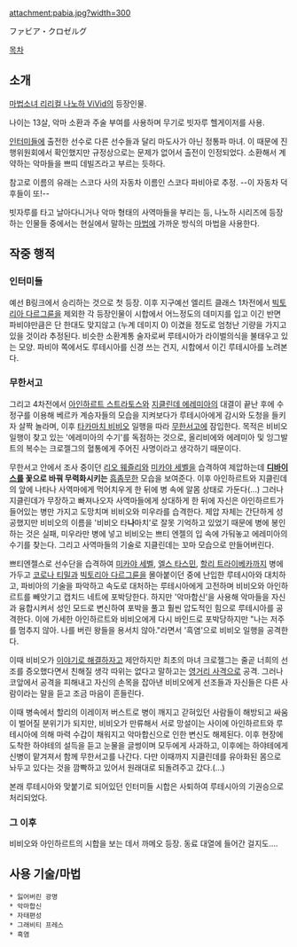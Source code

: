 attachment:pabia.jpg?width=300

ファビア・クロゼルグ

[[목차]]

== 소개 ==
[[마법소녀 리리컬 나노하 ViVid]]의 등장인물. 

나이는 13살, 악마 소환과 주술 부여를 사용하며 무기로 빗자루 헬게이저를 사용.

[[인터미들]]에 출전한 선수로 다른 선수들과 달리 마도사가 아닌 정통파 마녀. 이 때문에 진행위원회에서 확인했지만 규정상으로는 문제가 없어서 출전이 인정되었다. 소환해서 계약하는 악마들을 쁘띠 데빌즈라고 부르는 듯하다.

참고로 이름의 유래는 스코다 사의 자동차 이름인 스코다 파비아로 추정. --이 자동차 덕후들이 또!--

빗자루를 타고 날아다니거나 악마 형태의 사역마들을 부리는 등, 나노하 시리즈에 등장하는 인물들 중에서는 현실에서 말하는 [[마법]]에 가까운 방식의 마법을 사용한다.

== 작중 행적 ==
=== 인터미들 ===
예선 B링크에서 승리하는 것으로 첫 등장. 이후 지구예선 엘리트 클래스 1차전에서 [[빅토리아 다르그륜]]을 제외한 각 등장인물이 시합에서 어느정도의 데미지를 입고 이긴 반면 파비야만큼은 단 한대도 맞지않고 (누계 데미지 0) 이겼을 정도로 엄청난 기량을 가지고 있을 것이라 추정된다. 비슷한 소환계통 술자로써 루테시아가 라이벌의식을 불태우고 있는 모양. 파비야 쪽에서도 루테시아를 신경 쓰는 건지, 시합에서 이긴 루테시아를 노려본다.

=== 무한서고 ===
그리고 4차전에서 [[아인하르트 스트라토스]]와 [[지클린데 에레미아]]의 대결이 끝난 후에 수정구를 이용해 베르카 계승자들의 모습을 지켜보다가 루테시아에게 감시와 도청을 들키자 살짝 놀라며, 이후 [[타카마치 비비오]] 일행을 따라 [[무한서고]]에 잠입한다. 목적은 비비오 일행이 찾고 있는 '에레미아의 수기'를 독점하는 것으로, 올리비에와 에레미아 및 잉그발트의 복수는 크로젤그의 혈통에게 주어진 사명이라고 생각하기 때문이다.

무한서고 안에서 조사 중이던 [[리오 웨즐리]]와 [[미카야 세벨]]을 습격하여 제압하는데 '''[[디바이스]]를 꽃으로 바꿔 무력화시키는''' [[흠좀무]]한 모습을 보여준다. 이후 아인하르트와 지클린데의 앞에 나타나 사역마에게 먹어치우게 한 뒤에 병 속에 알몸 상태로 가둔다(...) 그러나 지클린데가 무장하고 빠져나오자 사역마들에게 상대하게 한 뒤에 자신은 아인하르트가 들어있는 병만 가지고 도망치며 비비오와 미우라를 습격한다. 제압 자체는 간단하게 성공했지만 비비오의 이름을 '비비오 타'''나'''마치'로 잘못 기억하고 있었기 때문에 병에 봉인하는 것은 실패, 미우라만 병에 넣고 비비오는 쁘티 엔젤의 입 속에 가둬놓고 에레미아의 수기를 찾는다. 그리고 사역마들의 기술로 지클린데는 꼬마 모습으로 만들어버린다.

쁘티엔젤스로 선수단을 습격하여 [[미카야 세벨]], [[엘스 타스민]], [[할리 트라이베카]]까지 병에 가두고 [[코로나 티밀]]과 [[빅토리아 다르그륜]]을 몰아붙이던 중에 난입한 루테시아와 대치하고, 파비아의 기술을 파악하고 속도로 대처하는 루테시아에게 고전하며 비비오와 아인하르트를 빼앗기고 캡치드 네트에 포박당한다. 하지만 '악마합신'을 사용해 악마들을 자신과 융합시켜서 성인 모드로 변신하여 포박을 풀고 훨씬 압도적인 힘으로 루테시아를 공격한다. 이에 가세한 아인하르트와 비비오에게 다시 바인드로 포박당하지만 "나는 저주를 멈추지 않아. 나를 버린 왕들을 용서치 않아."라면서 '흑염'으로 비비오 일행을 공격한다.

이때 비비오가 [[타카마치 나노하|이야기로 해결하자고]] 제안하지만 최초의 마녀 크로젤그는 줄곧 너희의 선조를 증오했다면서 친해질 생각 따위는 없다고 말하고는 [[영거리 사격]]으로 공격. 그러나 코앞에서 공격을 피해내고 자신의 손목을 잡아낸 비비오에게 선조들과 자신들은 다른 사람이라는 말을 듣고 조금 마음이 흔들린다.

이때 병속에서 할리의 이레이저 버스트로 병이 깨지고 갇혀있던 사람들이 해방되고 싸움이 벌어질 분위기가 되지만, 비비오가 만류해서 서로 망설이는 사이에 아인하르트와 루테시아에 의해 마력 수갑이 채워지고 악마합신으로 인한 변신도 해제된다. 이후 현장에 도착한 하야테의 설득을 듣고 눈물을 글썽이며 모두에게 사과하고, 이후에는 하야테에게 신병이 맡겨져서 함께 무한서고를 나간다. 다만 이때까지 지클린데를 유아화된 몸으로 놔두고 있다는 것을 깜빡하고 있어서 원래대로 되돌려주고 갔다.(...)

본래 루테시아와 맞붙기로 되어있던 인터미들 시합은 사퇴하여 루테시아의 기권승으로 처리되었다.

=== 그 이후 ===
비비오와 아인하르트의 시합을 보는 데서 까메오 등장. 동료 대열에 들어간 걸지도....

== 사용 기술/마법 ==
 * 잃어버린 광명
 * 악마합신
 * 자태편성
 * 그래비티 프레스
 * 흑염
